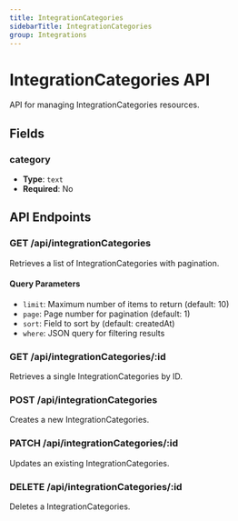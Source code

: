 ```yaml
---
title: IntegrationCategories
sidebarTitle: IntegrationCategories
group: Integrations
---
```


# IntegrationCategories API

API for managing IntegrationCategories resources.

## Fields

### category

- **Type**: `text`
- **Required**: No

## API Endpoints

### GET /api/integrationCategories

Retrieves a list of IntegrationCategories with pagination.

#### Query Parameters

- `limit`: Maximum number of items to return (default: 10)
- `page`: Page number for pagination (default: 1)
- `sort`: Field to sort by (default: createdAt)
- `where`: JSON query for filtering results

### GET /api/integrationCategories/:id

Retrieves a single IntegrationCategories by ID.

### POST /api/integrationCategories

Creates a new IntegrationCategories.

### PATCH /api/integrationCategories/:id

Updates an existing IntegrationCategories.

### DELETE /api/integrationCategories/:id

Deletes a IntegrationCategories.
